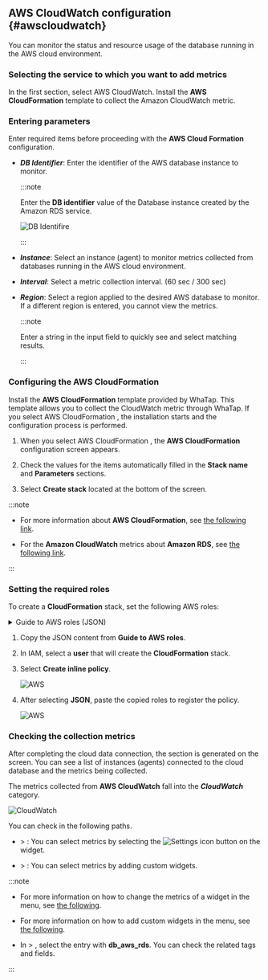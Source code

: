 ## AWS CloudWatch configuration {#awscloudwatch}

You can monitor the status and resource usage of the database running in the AWS cloud environment.

### Selecting the service to which you want to add metrics

<Xclude product="oracle,mssql"><ImgLang img="db-cloudsettings-select-service.png" desc="Select service" /></Xclude>

<InDoc product="oracle,mssql"><ImgLang img="db-cloudsettings-select-service-oracle.png" desc="Select service" /></InDoc>

In the first section, select <UI>AWS CloudWatch</UI>. Install the **AWS CloudFormation** template to collect the Amazon CloudWatch metric.

### Entering parameters

Enter required items before proceeding with the **AWS Cloud Formation** configuration.

<ImgLang img="db-cloudsettings-input-parameters.png" desc="Parameters" />

- ***DB Identifier***: Enter the identifier of the AWS database instance to monitor.

  :::note

  Enter the **DB identifier** value of the Database instance created by the Amazon RDS service.

  ![DB Identifire](/img/db-cloudsettings-input-parameters-db-identifier.png)

  :::

- ***Instance***: Select an instance (agent) to monitor metrics collected from databases running in the AWS cloud environment.

- ***Interval***: Select a metric collection interval. (60 sec / 300 sec)

- ***Region***: Select a region applied to the desired AWS database to monitor. If a different region is entered, you cannot view the metrics.

  :::note

  Enter a string in the input field to quickly see and select matching results.

  <ImgLang img="db-cloudsettings-input-parameters-region.png" desc="Region" />

  :::

### Configuring the AWS CloudFormation

Install the **AWS CloudFormation** template provided by WhaTap. This template allows you to collect the CloudWatch metric through WhaTap. If you select <UI>AWS CloudFormation</UI> <Cmdname sid="setting" className="uitext" />, the installation starts and the configuration process is performed.

<ImgLang img="db-cloudsettings-set-cloud-formation.png" desc="AWS CloudFormation" />

1. When you select <UI>AWS CloudFormation</UI> <Cmdname sid="setting" className="uitext" />, the **AWS CloudFormation** configuration screen appears.

2. Check the values ​​for the items automatically filled in the **Stack name** and **Parameters** sections.

3. Select **Create stack** located at the bottom of the screen.

:::note

- For more information about **AWS CloudFormation**, see [the following link](https://docs.aws.amazon.com/AWSCloudFormation/latest/UserGuide/Welcome.html).

- For the **Amazon CloudWatch** metrics about **Amazon RDS**, see [the following link](https://docs.aws.amazon.com/AmazonRDS/latest/UserGuide/rds-metrics.html).

:::

### Setting the required roles

To create a **CloudFormation** stack, set the following AWS roles:

<details>

<summary>Guide to AWS roles (JSON)</summary>

```json
{
  "Version": "2012-10-17",
  "Statement": [
    {
      "Effect": "Allow",
      "Action": [
        "cloudformation:CreateStack",
        "cloudformation:UpdateStack",
        "cloudformation:DeleteStack",
        "cloudformation:DescribeStacks",
        "cloudformation:DescribeStackResources",
        "cloudformation:GetTemplateSummary",
        "cloudformation:DescribeStackEvents",
        "cloudformation:ListStacks",
        "cloudformation:ListStackResources"
      ],
      "Resource": "*"
    },
    {
      "Effect": "Allow",
      "Action": [
        "lambda:CreateFunction",
        "lambda:UpdateFunctionCode",
        "lambda:UpdateFunctionConfiguration",
        "lambda:InvokeFunction",
        "lambda:DeleteFunction",
        "lambda:GetFunction",
        "lambda:GetFunctionConfiguration",
        "lambda:ListFunctions"
      ],
      "Resource": "*"
    },
    {
      "Effect": "Allow",
      "Action": [
        "logs:CreateLogGroup",
        "logs:CreateLogStream",
        "logs:PutLogEvents",
        "logs:DescribeLogGroups",
        "logs:DescribeLogStreams",
        "logs:GetLogEvents",
        "logs:FilterLogEvents"
      ],
      "Resource": "*"
    }
    {
      "Effect": "Allow",
      "Action": [
        "events:PutRule",
        "events:PutTargets",
        "events:RemoveTargets",
        "events:DeleteRule",
        "events:DescribeRule",
        "events:EnableRule",
        "events:DisableRule"
      ],
      "Resource": "*"
    },
    {
      "Effect": "Allow",
      "Action": [
        "iam:CreateRole",
        "iam:AttachRolePolicy",
        "iam:PutRolePolicy",
        "iam:GetRole",
        "iam:DeleteRole",
        "iam:PassRole",
        "iam:ListRoles"
      ],
      "Resource": "*"
    },
    {
      "Effect": "Allow",
      "Action": [
        "cloudwatch:GetMetricData"
      ],
      "Resource": "*"
    },
    {
      "Effect": "Allow",
      "Action": [
        "s3:GetObject"
      ],
      "Resource": "arn:aws:s3:::repo.whatap.io/agent/db/WhaTapRDSMonitoring.zip"
    },
    {
      "Effect": "Allow",
      "Action": [
        "scheduler:GetSchedule",
        "scheduler:ListSchedules",
        "scheduler:CreateSchedule"
      ],
      "Resource": "*"
    }
  ]
}
```

</details>

1. Copy the JSON content from **Guide to AWS roles**.

2. In IAM, select a **user** that will create the **CloudFormation** stack.

3. Select **Create inline policy**.

   ![AWS](/img/db-cloudsettings-aws-iam-policy.png)

4. After selecting **JSON**, paste the copied roles to register the policy.

   ![AWS](/img/db-cloudsettings-aws-iam-policy-json.png)

### Checking the collection metrics

After completing the cloud data connection, the <Cmdname sid="TTL08633" className="uitext" /> section is generated on the screen. You can see a list of instances (agents) connected to the cloud database and the metrics being collected.

<ImgLang img="db-cloudsettings-added-aws-cloud-services.png" desc="Cloud Services" />

The metrics collected from **AWS CloudWatch** fall into the ***CloudWatch*** category.

![CloudWatch](/img/db-cloudsettings-check-metrics-category-aws.png)

You can check in the following paths.

- <Cmdname sid="side_dashboard" className="uitext" /> &gt; <Cmdname sid="side_dbMonitoring" className="uitext" />: You can select metrics by selecting the ![Settings icon](/img/ico-setting.svg) button on the widget.

- <Cmdname sid="side_dashboard" className="uitext" /> &gt; <Cmdname sid="side_multiInstance" className="uitext" />: You can select metrics by adding custom widgets.

:::note

- For more information on how to change the metrics of a widget in the <Cmdname sid="side_dbMonitoring" className="uitext" /> menu, see [the following](instance-monitoring#selectmetrics).

- For more information on how to add custom widgets in the <Cmdname sid="side_multiInstance" className="uitext" /> menu, see [the following](multi-instance-monitoring#customwidget).

- In <Cmdname sid="side_analysis" className="uitext" /> &gt; <Cmdname sid="side_metricsSearch" className="uitext" />, select the <Cmdname sid="category" className="uitext" /> entry with **db_aws_rds**. You can check the related tags and fields.

:::
